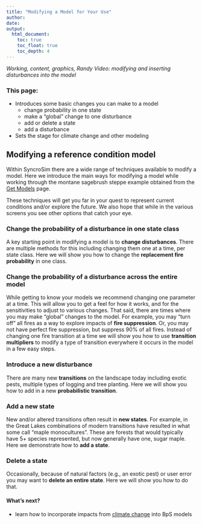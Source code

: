 ```yaml
---
title: "Modifying a Model for Your Use"
author:
date: 
output:
  html_document:
    toc: true
    toc_float: true
    toc_depth: 4
---
```


*Working, content, graphics, Randy Video: modifying and inserting disturbances into the model*

### This page:

+ Introduces some basic changes you can make to a model
    + change probability in one state
    + make a "global" change to one disturbance
    + add or delete a state
    + add a disturbance
+ Sets the stage for climate change and other modeling



## Modifying a reference condition model
Within SyncroSim there are a wide range of techniques available to modify a model. Here we introduce the main ways for modifying a model while working through the montane sagebrush steppe example obtained from the [Get Models](./Getmodels.html) page.  

These techniques will get you far in your quest to represent current conditions and/or explore the future. We also hope that while in the various screens you see other options that catch your eye.

### Change the probability of a disturbance in one state class
A key starting point in modifying a model is to **change disturbances**.  There are multiple methods for this including changing them one at a time, per state class. Here we will show you how to change the **replacement fire probability** in one class.  

### Change the probability of a disturbance across the entire model
While getting to know your models we recommend changing one parameter at a time. This will allow you to get a feel for how it works, and for the sensitivities to adjust to various changes. That said, there are times where you may make "global" changes to the model. For example, you may "turn off" all fires as a way to explore impacts of **fire suppression**. Or, you may not have perfect fire suppression, but suppress 90% of all fires. Instead of changing one fire transition at a time we will show you how to use **transition multipliers** to modify a type of transition everywhere it occurs in the model in a few easy steps. 

### Introduce a new disturbance
There are many new **transitions** on the landscape today including exotic pests, multiple types of logging and tree planting. Here we will show you how to add in a new **probabilistic transition**. 

### Add a new state 
New and/or altered transitions often result in **new states**. For example, in the Great Lakes combinations of modern transitions have resulted in what some call "maple monocultures". These are forests that would typically have 5+ species represented, but now generally have one, sugar maple. Here we demonstrate how to **add a state**.

### Delete a state
Occasionally, because of natural factors (e.g., an exotic pest) or user error you may want to **delete an entire state**. Here we will show you how to do that.  

#### What's next?
+ learn how to incorporate impacts from [climate change](./climateChange.html) into BpS models
